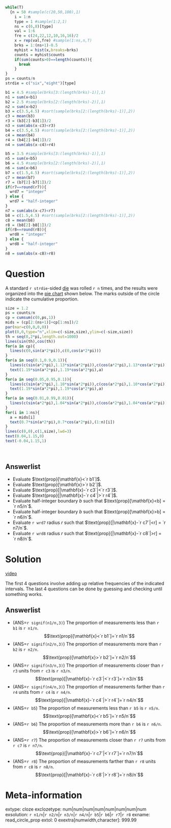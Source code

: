 ```r
while(T)
  {n = 50 #sample(c(20,50,100),1)
    i = 1:n
    type = 1 #sample(1:2,1)
    ns = c(6,8)[type]
    val = 1:6
    fre = c(24,22,12,10,16,16)/2
    x = rep(val,fre) #sample(1:ns,n,T)
    brks = 1:(ns+1)-0.5
    myhist = hist(x,breaks=brks)
    counts = myhist$counts
    if(sum(counts>0)==length(counts)){
      break
    }
}
ps = counts/n
strdie = c("six","eight")[type]

b1 = 4.5 #sample(brks[3:(length(brks)-1)],1)
n1 = sum(x<b1)
b2 = 2.5 #sample(brks[2:(length(brks)-2)],1)
n2 = sum(x>b2)
b3 = c(3.5,4.5) #sort(sample(brks[2:(length(brks)-1)],2))
c3 = mean(b3)
r3 = (b3[2]-b3[1])/2
n3 = sum(abs(x-c3)<r3)
b4 = c(3.5,4.5) #sort(sample(brks[2:(length(brks)-1)],2))
c4 = mean(b4)
r4 = (b4[2]-b4[1])/2
n4 = sum(abs(x-c4)>r4)

b5 = 3.5 #sample(brks[3:(length(brks)-1)],1)
n5 = sum(x<b5)
b6 = 4.5 #sample(brks[2:(length(brks)-2)],1)
n6 = sum(x>b6)
b7 = c(1.5,4.5) #sort(sample(brks[2:(length(brks)-1)],2))
c7 = mean(b7)
r7 = (b7[2]-b7[1])/2
if(r7==round(r7)){
  wrd7 = "integer"
} else {
  wrd7 = "half-integer"
}
n7 = sum(abs(x-c7)<r7)
b8 = c(1.5,4.5) #sort(sample(brks[2:(length(brks)-1)],2))
c8 = mean(b8)
r8 = (b8[2]-b8[1])/2
if(r8==round(r8)){
  wrd8 = "integer"
} else {
  wrd8 = "half-integer"
}
n8 = sum(abs(x-c8)>r8)
```


Question
========

A standard `r strdie`-sided [die](https://en.wikipedia.org/wiki/Dice) was rolled `r n` times, and the results were organized into the [pie chart](https://en.wikipedia.org/wiki/Pie_chart){target="blank"} shown below. The marks outside of the circle indicate the cumulative proportion.

```r
size = 1.2
ps = counts/n
cp = cumsum(c(0,ps,1))
mids = (cp[2:(ns+1)]+cp[1:ns])/2
par(mar=c(0,0,0,0))
plot(0,0,type="n",xlim=c(-size,size),ylim=c(-size,size))
th = seq(0,2*pi,length.out=1000)
lines(sin(th),cos(th))
for(a in cp){
  lines(c(0,sin(a*2*pi)),c(0,cos(a*2*pi)))
}
for(a in seq(0.1,0.9,0.1)){
  lines(c(sin(a*2*pi),1.13*sin(a*2*pi)),c(cos(a*2*pi),1.13*cos(a*2*pi)))
  text(1.19*sin(a*2*pi),1.19*cos(a*2*pi),a)
}
for(a in seq(0.05,0.95,0.1)){
  lines(c(sin(a*2*pi),1.10*sin(a*2*pi)),c(cos(a*2*pi),1.10*cos(a*2*pi)))
  text(1.19*sin(a*2*pi),1.19*cos(a*2*pi),a)
}
for(a in seq(0.01,0.99,0.01)){
  lines(c(sin(a*2*pi),1.04*sin(a*2*pi)),c(cos(a*2*pi),1.04*cos(a*2*pi)))
}
for(i in 1:ns){
  a = mids[i]
  text(0.7*sin(a*2*pi),0.7*cos(a*2*pi),(1:n)[i])
}
lines(c(0,0),c(1,size),lwd=3)
text(0.04,1.15,0)
text(-0.04,1.15,1)
```
\


Answerlist
--------
* Evaluate $\text{prop}[\mathbf{x}<`r b1`]$.
* Evaluate $\text{prop}[\mathbf{x}>`r b2`]$.
* Evaluate $\text{prop}[|\mathbf{x}-`r c3`|<`r r3`]$.
* Evaluate $\text{prop}[|\mathbf{x}-`r c4`|>`r r4`]$.
* Evaluate half-integer boundary $b$ such that $\text{prop}[\mathbf{x}<b] = `r n5/n`$.
* Evaluate half-integer boundary $b$ such that $\text{prop}[\mathbf{x}>b] = `r n6/n`$.
* Evaluate `r wrd7` radius $r$ such that $\text{prop}[|\mathbf{x}-`r c7`|<r] = `r n7/n`$.
* Evaluate `r wrd8` radius $r$ such that $\text{prop}[|\mathbf{x}-`r c8`|>r] = `r n8/n`$.


Solution
========

[video](https://vimeo.com/531904731){target="_blank"}

The first 4 questions involve adding up relative frequencies of the indicated intervals. The last 4 questions can be done by guessing and checking until something works.

Answerlist
--------
* (ANS=`r signif(n1/n,3)`) The proportion of measurements less than `r b1` is `r n1/n`. $$\text{prop}[\mathbf{x}<`r b1`]=`r n1/n`$$
* (ANS=`r signif(n2/n,3)`) The proportion of measurements more than `r b2` is `r n2/n`. $$\text{prop}[\mathbf{x}>`r b2`]=`r n2/n`$$
* (ANS=`r signif(n3/n,3)`) The proportion of measurements closer than `r r3` units from `r c3` is `r n3/n`. $$\text{prop}[|\mathbf{x}-`r c3`|<`r r3`]=`r n3/n`$$
* (ANS=`r signif(n4/n,3)`) The proportion of measurements farther than `r r4` units from `r c4` is `r n4/n`. $$\text{prop}[|\mathbf{x}-`r c4`|>`r r4`]=`r n4/n`$$
* (ANS=`r b5`) The proportion of measurements less than `r b5` is `r n5/n`. $$\text{prop}[\mathbf{x}<`r b5`]=`r n5/n`$$
* (ANS=`r b6`) The proportion of measurements more than `r b6` is `r n6/n`. $$\text{prop}[\mathbf{x}>`r b6`]=`r n6/n`$$
* (ANS=`r r7`) The proportion of measurements closer than `r r7` units from `r c7` is `r n7/n`. $$\text{prop}[|\mathbf{x}-`r c7`|<`r r7`]=`r n7/n`$$
* (ANS=`r r8`) The proportion of measurements farther than `r r8` units from `r c8` is `r n8/n`. $$\text{prop}[|\mathbf{x}-`r c8`|>`r r8`]=`r n8/n`$$


Meta-information
================
extype: cloze
exclozetype: num|num|num|num|num|num|num|num
exsolution: `r n1/n`|`r n2/n`|`r n3/n`|`r n4/n`|`r b5`|`r b6`|`r r7`|`r r8`
exname: read_circle_prop
extol: 0
exextra[numwidth,character]: 999.99
